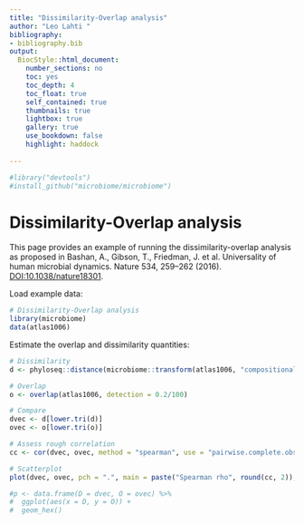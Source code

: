 ```yaml
---
title: "Dissimilarity-Overlap analysis"
author: "Leo Lahti "
bibliography: 
- bibliography.bib
output:
  BiocStyle::html_document:
    number_sections: no
    toc: yes
    toc_depth: 4
    toc_float: true
    self_contained: true
    thumbnails: true
    lightbox: true
    gallery: true
    use_bookdown: false
    highlight: haddock
   
---
```

<!--
  %\VignetteEngine{knitr::rmarkdown}
  %\VignetteIndexEntry{microbiome tutorial - doc}
  %\usepackage[utf8]{inputenc}
  %\VignetteEncoding{UTF-8}  
-->

```r
#library("devtools")
#install_github("microbiome/microbiome")
```

# Dissimilarity-Overlap analysis

This page provides an example of running the dissimilarity-overlap analysis as proposed in Bashan, A., Gibson, T., Friedman, J. et al. Universality of human microbial dynamics. Nature 534, 259–262 (2016). [DOI:10.1038/nature18301](https://doi.org/10.1038/nature18301).


Load example data:

```r
# Dissimilarity-Overlap analysis
library(microbiome)
data(atlas1006)
```

Estimate the overlap and dissimilarity quantities:

```r
# Dissimilarity
d <- phyloseq::distance(microbiome::transform(atlas1006, "compositional"), "jsd", parallel=TRUE)

# Overlap
o <- overlap(atlas1006, detection = 0.2/100)
```

```r
# Compare
dvec <- d[lower.tri(d)]
ovec <- o[lower.tri(o)]

# Assess rough correlation
cc <- cor(dvec, ovec, method = "spearman", use = "pairwise.complete.obs")

# Scatterplot
plot(dvec, ovec, pch = ".", main = paste("Spearman rho", round(cc, 2)), las = 1, xlab = "Dissimilarity (Jensen-Shannon)", ylab = "Overlap")

#p <- data.frame(D = dvec, O = ovec) %>%
#  ggplot(aes(x = D, y = O)) +
#  geom_hex()
```







